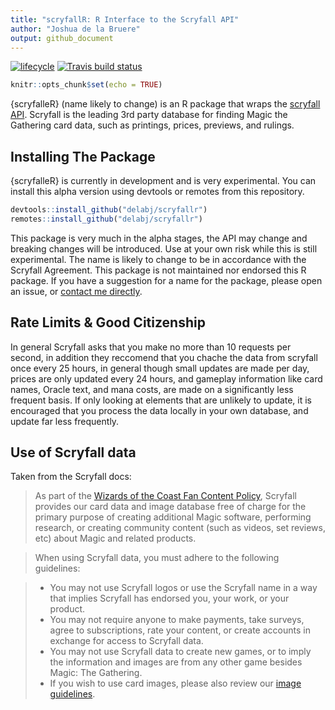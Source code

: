 ```yaml
---
title: "scryfallR: R Interface to the Scryfall API"
author: "Joshua de la Bruere"
output: github_document
---
```


[![lifecycle](https://img.shields.io/badge/lifecycle-experimental-orange.svg)](https://www.tidyverse.org/lifecycle/#experimental)
[![Travis build status](https://travis-ci.com/delabj/scryfallR.svg?branch=master)](https://travis-ci.com/delabj/scryfallR)


```r
knitr::opts_chunk$set(echo = TRUE)
```

{scryfalleR} (name likely to change) is an R package that wraps the [scryfall API](https://scryfall.com/docs/api/cards/mtgo). Scryfall is the leading 3rd party database for finding Magic the Gathering card data, such as printings, prices, previews, and rulings. 


## Installing The Package

{scryfalleR} is currently in development and is very experimental. You can install this alpha version using devtools or remotes from this repository. 

```r
devtools::install_github("delabj/scryfallr")
remotes::install_github("delabj/scryfallr")
```

This package is very much in the alpha stages, the API may change and breaking changes will be introduced. Use at your own risk while this is still experimental. The name is likely to change to be in accordance with the Scryfall Agreement. This package is not maintained nor endorsed this R package. If you have a suggestion for a name for the package, please open an issue, or [contact me directly](www.twitter.com/delabjl). 

## Rate Limits & Good Citizenship

In general Scryfall asks that you make no more than 10 requests per second, in addition they reccomend that you chache the data from scryfall once every 25 hours, in general though small updates are made per day, prices are only updated every 24 hours, and gameplay information like card names, Oracle text, and mana costs, are made on a significantly less frequent basis. If only looking at elements that are unlikely to update, it is encouraged that you process the data locally in your own database, and update far less frequently. 

## Use of Scryfall data

Taken from the Scryfall docs:

>As part of the [Wizards of the Coast Fan Content Policy](https://company.wizards.com/fancontentpolicy), Scryfall provides our card data and image database free of charge for the primary purpose of creating additional Magic software, performing research, or creating community content (such as videos, set reviews, etc) about Magic and related products.

>When using Scryfall data, you must adhere to the following guidelines:

> + You may not use Scryfall logos or use the Scryfall name in a way that implies Scryfall has endorsed you, your work, or your product.
  + You may not require anyone to make payments, take surveys, agree to subscriptions, rate your content, or create accounts in exchange for access to Scryfall data.
  + You may not use Scryfall data to create new games, or to imply the information and images are from any other game besides Magic: The Gathering.
 + If you wish to use card images, please also review our [image guidelines](https://scryfall.com/docs/api/images).
